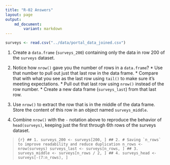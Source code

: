 ```yaml
---
title: "R-02 Answers"
layout: page
output: 
    md_document:
        variant: markdown
---
```

```r
surveys <- read.csv("../data/portal_data_joined.csv")
```
 1. Create a `data.frame` (`surveys_200`) containing only the data in
    row 200 of the `surveys` dataset.

 2. Notice how `nrow()` gave you the number of rows in a `data.frame`?
        * Use that number to pull out just that last row in the data frame.
        * Compare that with what you see as the last row using `tail()` to make
        sure it's meeting expectations.
        * Pull out that last row using `nrow()` instead of the row number.
        * Create a new data frame (`surveys_last`) from that last row.
 
 3. Use `nrow()` to extract the row that is in the middle of the data
    frame. Store the content of this row in an object named `surveys_middle`.

 4. Combine `nrow()` with the `-` notation above to reproduce the behavior of
    `head(surveys)`, keeping just the first through 6th rows of the surveys
    dataset.


> ```{r}
> ## 1.
> surveys_200 <- surveys[200, ]
> ## 2.
> # Saving `n_rows` to improve readability and reduce duplication
> n_rows <- nrow(surveys)
> surveys_last <- surveys[n_rows, ]
> ## 3.
> surveys_middle <- surveys[n_rows / 2, ]
> ## 4.
> surveys_head <- surveys[-(7:n_rows), ]
> ```